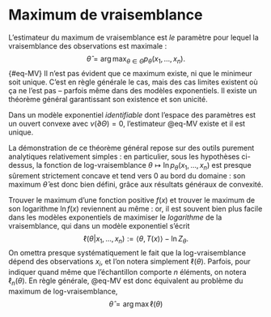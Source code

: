 # Maximum de vraisemblance

L'estimateur du maximum de vraisemblance est *le* paramètre pour lequel la vraisemblance des observations est maximale : 
$$\hat{\theta} = \arg \max_{\theta \in \Theta} p_\theta(x_1, \dotsc, x_n).$${#eq-MV}
Il n'est pas évident que ce maximum existe, ni que le minimeur soit unique. C'est en règle générale le cas, mais des cas limites existent où ça ne l'est pas -- parfois même dans des modèles exponentiels. Il existe un théorème général garantissant son existence et son unicité. 

:::{#prp-maxvraisex}

Dans un modèle exponentiel *identifiable* dont l'espace des paramètres est un ouvert convexe avec $\nu(\partial \Theta)=0$,  l'estimateur @eq-MV existe et il est unique. 

:::

La démonstration de ce théorème général repose sur des outils purement analytiques relativement simples : en particulier, sous les hypothèses ci-dessus, la fonction de log-vraisemblance $\theta \mapsto \ln p_\theta(x_1, \dotsc, x_n)$ est presque sûrement strictement concave et tend vers $0$ au bord du domaine : son maximum $\hat{\theta}$ est donc bien défini, grâce aux résultats généraux de convexité. 

Trouver le maximum d'une fonction positive $f(x)$ et trouver le maximum de son logarithme $\ln f(x)$ reviennent au même : or, il est souvent bien plus facile dans les modèles exponentiels de maximiser le *logarithme* de la vraisemblance, qui dans un modèle exponentiel s'écrit 
$$\ell(\theta | x_1, \dotsc, x_n) := \langle \theta, T(x)\rangle - \ln Z_\theta. $$
On omettra presque systématiquement le fait que la log-vraisemblance dépend des observations $x_i$, et l'on notera simplement $\ell(\theta)$. Parfois, pour indiquer quand même que l'échantillon comporte $n$ éléments, on notera $\ell_n(\theta)$. 
 En règle générale, @eq-MV est donc équivalent au problème du maximum de log-vraisemblance, 
 $$ \hat{\theta} = \arg \max \ell(\theta)$$